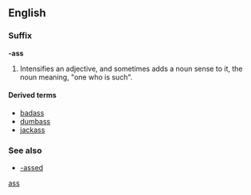 {{see|ass}}
==English==
===Suffix===
'''-ass'''
# {{context|slang|vulgar}} Intensifies an adjective, and sometimes adds a noun sense to it, the noun meaning, "one who is such".

====Derived terms====
*[[badass]]
*[[dumbass]]
*[[jackass]]

===See also===
*[[-assed]]

[[Category:English suffixes|ass]]